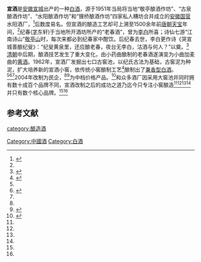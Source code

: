 {{中国非物质文化遗产 
| 级别 = 省
|名称 = 宣酒纪氏古法酿造技艺
|子项 =
|图片 = 
|申报地区或单位 = [[宣城|宣城]]
|序号 = 11
|编号项目 = Ⅷ-32
|登录时间 = 2009年
|备注 = 第二批省级非遗项目
|分类 = 传统技艺
|省区市 = 安徽省
}}
'''宣酒'''是[[安徽|安徽]][[宣城|宣城]]出产的一种[[中国烧酒|白酒]]，源于1951年当局将当地“敬亭酿酒作坊”、“古泉酿酒作坊”、“水阳酿酒作坊”和“狸桥酿酒作坊”四家私人糟坊合并成立的[[安徽|安徽]][[国营|国营]]水阳酒厂，<ref name=l4>{{cite web|url=https://www.hbrchina.org/2018-09-29/6472.html |title=宣酒聚焦大单品战略|language=Zh-hans|date=2018年9月29日}}</ref>后数度易名。但宣酒的酿造工艺却可上溯至1500余年前[[唐朝|唐朝]][[天宝|天宝]]年间，<ref name=l4/>纪春([[表字|字]]东轩)于当地所开酒坊所产的“老春酒”，曾为[[李白|李白]]所喜；诗仙七游“江南诗山”[[敬亭山|敬亭山]]时，每次来都必到纪春家中酣饮。后纪春去世，李白更作诗《哭宣城善酿纪叟》：“纪叟黄泉里，还应酿老春，夜台无李白，沽酒与何人？”以奠。<ref name=l2>{{cite web|url=https://www.sohu.com/a/314574909_100252863 |title=宣酒，地域文化的复苏与代言|language=Zh-hans|date=2019年5月17日}}</ref> [[清朝|清朝]]中后期，酿酒技艺发生了重大变化，由小药曲酿制的老春酒遂演变为小曲加麦曲的[[黄酒|黄酒]]。1962年，宣酒厂发掘出七口古窖池，以纪氏古法为基础，古窖泥为种泥，扩大培养新的宣酒小窖，依传统小窖酿制工艺<ref name=l1>{{cite web|url=http://ah.people.com.cn/n2/2020/0908/c227767-34279232.html|title=酒界“后浪”宣酒再出招，推出新品宣酒8|language=Zh-hans|date=2020年9月9日|access-date=2020年12月11日|archive-date=2020年10月30日|archive-url=https://web.archive.org/web/20201030201620/http://ah.people.com.cn/n2/2020/0908/c227767-34279232.html|dead-url=no}}</ref>酿制出了[[兼香型白酒|兼香型白酒]]。<ref name=l2/><ref name=l3>{{cite web|url=http://www.hf365.com/2020/0909/1312369.shtml |title=内外兼修的“小而美”，宣酒凭什么？|language=Zh-hans|date=2020年9月9日}}</ref><ref name=l4/>2004年改制为民企，<ref name=l2/><ref name=l5>{{cite web|url=https://new.qq.com/rain/a/20201117A02KM500 |title=古井＋明光，谁沾谁的光？|language=Zh-hans|date=2020年11月17日}}</ref>为中档价格产品。<ref name=l0>{{cite web|url=https://www.sohu.com/a/354497101_713278 |title=锁定百元档、上新创奇迹，宣酒6靠的是什么？|language=Zh-hans|date=2019年11月18日}}</ref>和众多酒厂因采用大窖池并同时拥有数十成百个品牌不同，宣酒改制之后的成功之道乃迄今只专注小窖酿造<ref name=l1/><ref name=l2/><ref name=l3/><ref name=l4/>并只有数个核心品牌。<ref name=l0/><ref name=l4/>

==参考文献==
{{reflist}}
{{中華酒文化}}

[[category:酿造酒|category:酿造酒]]
[[Category:中國酒|Category:中國酒]]
[[Category:白酒|Category:白酒]]